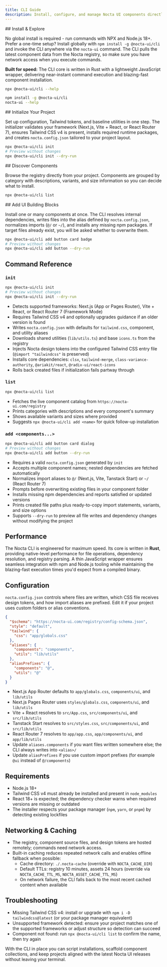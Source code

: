 ```yaml
---
title: CLI Guide
description: Install, configure, and manage Nocta UI components directly from your terminal.
---
```



<Steps>
<Step>
## Install & Explore

No global install is required - run commands with NPX and Node.js 18+. Prefer a one-time setup? Install globally with `npm install -g @nocta-ui/cli` and invoke the CLI anywhere via the `nocta-ui` command. The CLI pulls the latest component data from the Nocta registry, so make sure you have network access when you execute commands.

**Built for speed:** The CLI core is written in Rust with a lightweight JavaScript wrapper, delivering near-instant command execution and blazing-fast component installation.

```bash lineNumbers title="Terminal"
npx @nocta-ui/cli --help
```

```bash lineNumbers title="Terminal"
npm install -g @nocta-ui/cli
nocta-ui --help
```
</Step>

<Step>
## Initialize Your Project

Set up configuration, Tailwind tokens, and baseline utilities in one step. The initializer validates your framework (Next.js, Vite + React, or React Router 7), ensures Tailwind CSS v4 is present, installs required runtime packages, and creates `nocta.config.json` tailored to your project layout.

```bash lineNumbers title="Terminal"
npx @nocta-ui/cli init
# Preview without changes
npx @nocta-ui/cli init --dry-run
```
</Step>

<Step>
## Discover Components

Browse the registry directly from your project. Components are grouped by category with descriptions, variants, and size information so you can decide what to install.

```bash lineNumbers title="Terminal"
npx @nocta-ui/cli list
```
</Step>

<Step>
## Add UI Building Blocks

Install one or many components at once. The CLI resolves internal dependencies, writes files into the alias defined by `nocta.config.json`, normalizes imports (`@/` or `~/`), and installs any missing npm packages. If target files already exist, you will be asked whether to overwrite them.

```bash lineNumbers title="Terminal"
npx @nocta-ui/cli add button card badge
# Preview without changes
npx @nocta-ui/cli add button --dry-run
```
</Step>
</Steps>

## Command Reference

### `init`
```bash lineNumbers title="Terminal"
npx @nocta-ui/cli init
# Preview without changes
npx @nocta-ui/cli init --dry-run
```

- Detects supported frameworks: Next.js (App or Pages Router), Vite + React, or React Router 7 (Framework Mode)
- Requires Tailwind CSS v4 and optionally upgrades guidance if an older version is found
- Writes `nocta.config.json` with defaults for `tailwind.css`, component, and utility aliases
- Downloads shared utilities (`lib/utils.ts`) and base `icons.ts` from the registry
- Injects Nocta design tokens into the configured Tailwind CSS entry file (`@import "tailwindcss"` is preserved)
- Installs core dependencies: `clsx`, `tailwind-merge`, `class-variance-authority`, `@ariakit/react`, `@radix-ui/react-icons`
- Rolls back created files if initialization fails partway through

### `list`
```bash lineNumbers title="Terminal"
npx @nocta-ui/cli list
```
- Fetches the live component catalog from `https://nocta-ui.com/registry`
- Prints categories with descriptions and every component's summary
- Shows available variants and sizes where provided
- Suggests `npx @nocta-ui/cli add <name>` for quick follow-up installation

### `add <components...>`
```bash lineNumbers title="Terminal"
npx @nocta-ui/cli add button card dialog
# Preview without changes
npx @nocta-ui/cli add button --dry-run
```
- Requires a valid `nocta.config.json` generated by `init`
- Accepts multiple component names; nested dependencies are fetched automatically
- Normalizes import aliases to `@/` (Next.js, Vite, Tanstack Start) or `~/` (React Router 7)
- Prompts before overwriting existing files in your component folder
- Installs missing npm dependencies and reports satisfied or updated versions
- Prints created file paths plus ready-to-copy import statements, variants, and size options
- Supports `--dry-run` to preview all file writes and dependency changes without modifying the project

## Performance

The Nocta CLI is engineered for maximum speed. Its core is written in **Rust**, providing native-level performance for file operations, dependency resolution, and registry parsing. A thin JavaScript wrapper ensures seamless integration with npm and Node.js tooling while maintaining the blazing-fast execution times you'd expect from a compiled binary.

## Configuration

`nocta.config.json` controls where files are written, which CSS file receives design tokens, and how import aliases are prefixed. Edit it if your project uses custom folders or alias conventions.

```json lineNumbers title="nocta.config.json"
{
  "$schema": "https://nocta-ui.com/registry/config-schema.json",
  "style": "default",
  "tailwind": {
    "css": "app/globals.css"
  },
  "aliases": {
    "components": "components",
    "utils": "lib/utils"
  },
  "aliasPrefixes": {
    "components": "@",
    "utils": "@"
  }
}
```

- Next.js App Router defaults to `app/globals.css`, `components/ui`, and `lib/utils`
- Next.js Pages Router uses `styles/globals.css`, `components/ui`, and `lib/utils`
- Vite + React resolves to `src/App.css`, `src/components/ui`, and `src/lib/utils`
- Tanstack Start resolves to `src/styles.css`, `src/components/ui`, and `src/lib/utils`
- React Router 7 resolves to `app/app.css`, `app/components/ui`, and `app/lib/utils`
- Update `aliases.components` if you want files written somewhere else; the CLI always writes into `<alias>/`
- Update `aliasPrefixes` if you use custom import prefixes (for example `@ui` instead of `@/components`)

## Requirements

- Node.js 18+
- Tailwind CSS v4 must already be installed and present in `node_modules`
- React 18+ is expected; the dependency checker warns when required versions are missing or outdated
- The installer respects your package manager (`npm`, `yarn`, or `pnpm`) by detecting existing lockfiles

## Networking & Caching

- The registry, component source files, and design tokens are hosted remotely; commands need network access.
- Built-in caching reduces repeated network calls and enables offline fallback when possible:
  - Cache directory: `./.nocta-cache` (override with `NOCTA_CACHE_DIR`)
  - Default TTLs: registry 10 minutes, assets 24 hours (override via `NOCTA_CACHE_TTL_MS`, `NOCTA_ASSET_CACHE_TTL_MS`)
  - On network failure, the CLI falls back to the most recent cached content when available

## Troubleshooting

- Missing Tailwind CSS v4: install or upgrade with `npm i -D tailwindcss@latest` (or your package manager equivalent)
- Unsupported framework detected: ensure your project matches one of the supported frameworks or adjust structure so detection can succeed
- Component not found: run `npx @nocta-ui/cli list` to confirm the name, then try again

With the CLI in place you can script installations, scaffold component collections, and keep projects aligned with the latest Nocta UI releases without leaving your terminal.
